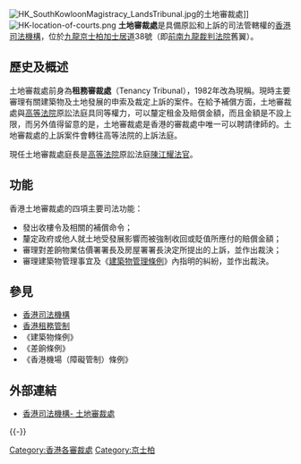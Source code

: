 [[File:HK_SouthKowloonMagistracy_LandsTribunal.jpg|thumb]]的土地審裁處]]
[[File:HK-location-of-courts.png|thumb]]
'''土地審裁處'''是具備原訟和上訴的司法管轄權的[[香港司法機構|香港司法機構]]，位於[[九龍|九龍]][[京士柏|京士柏]][[加士居道|加士居道]]38號（即[[前南九龍裁判法院|前南九龍裁判法院]]舊翼）。

==歷史及概述==
土地審裁處前身為'''租務審裁處'''（Tenancy Tribunal），1982年改為現稱。現時主要審理有關建築物及土地發展的申索及裁定上訴的案件。在給予補償方面，土地審裁處與[[高等法院|高等法院]]原訟法庭具同等權力，可以釐定租金及賠償金額，而且金額是不設上限，而另外值得留意的是，土地審裁處是香港的審裁處中唯一可以聘請律師的。土地審裁處的上訴案件會轉往高等法院的上訴法庭。

現任土地審裁處庭長是[[高等法院|高等法院]]原訟法庭[[陳江耀|陳江耀]][[法官|法官]]。

==功能==

香港土地審裁處的四項主要司法功能：
* 發出收樓令及相關的補償命令；
* 釐定政府或他人就土地受發展影響而被強制收回或貶值所應付的賠償金額；
* 審理對差餉物業估價署署長及房屋署署長決定所提出的上訴，並作出裁決；
* 審理建築物管理事宜及《[[香港建築物管理條例|建築物管理條例]]》內指明的糾紛，並作出裁決。

==參見==
*[[香港司法機構|香港司法機構]]
*[[香港租務管制|香港租務管制]]
*《建築物條例》
*《差餉條例》
*《香港機場（障礙管制）條例》

==外部連結==
* [https://www.judiciary.hk/zh/court_services_facilities/lands.html 香港司法機構- 土地審裁處] {{Wayback|url=https://www.judiciary.hk/zh/court_services_facilities/lands.html |date=20200411050618 }}

{{-}}
{{香港司法體系}}
{{HK-govpoli-stub}}

[[Category:香港各審裁處|Category:香港各審裁處]]
[[Category:京士柏|Category:京士柏]]